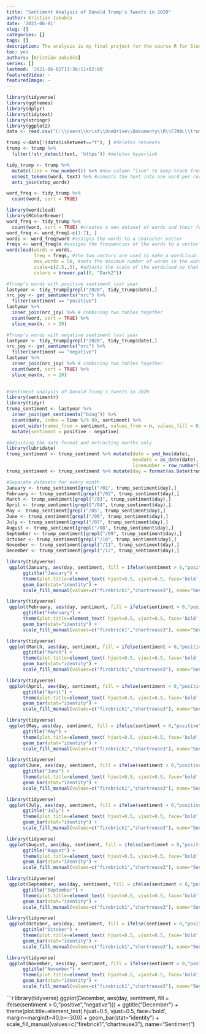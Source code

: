 ```yaml
---
title: "Sentiment Analysis of Donald Trump's Tweets in 2020"
author: Kristián Jakubčo
date: '2021-06-01'
slug: []
categories: []
tags: []
description: The analysis is my final project for the course R for Students of Literature at the Department of English and American Studies at Masaryk university.
toc: yes
authors: [Kristián Jakubčo]
series: []
lastmod: '2021-06-01T11:36:11+02:00'
featuredVideo: ~
featuredImage: ~
---
```

```r

library(tidyverse)
library(ggthemes)
library(dplyr)
library(tidytext)
library(stringr) 
library(ggplot2) 
data <- read.csv("C:\\Users\\krist\\OneDrive\\Dokumenty\\R\\FINAL\\trump_tweets.csv") #loads the data
```

```r
trump <-data[!(data$isRetweet=="t"), ] #deletes retweets
trump <- trump %>% 
  filter(!str_detect(text, 'https')) #deletes hyperlink

tidy_trump <- trump %>%
  mutate(line = row_number()) %>% #new column "line" to keep track from which lines words come from  
  unnest_tokens(word, text) %>% #unnests the text into one word per row
  anti_join(stop_words)

word_freq <- tidy_trump %>%
  count(word, sort = TRUE)
```

```r
library(wordcloud)
library(RColorBrewer)
word_freq <- tidy_trump %>%
  count(word, sort = TRUE) #creates a new dataset of words and their frequencies
word_freq <- word_freq[-c(1:7), ]
words <- word_freq$word #assigns the words to a character vector
freqs <- word_freq$n #assigns the frequencies of the words to a vector of integers
wordcloud(words = words,
          freq = freqs, #the two vectors are used to make a wordcloud
          max.words = 50, #sets the maximum number of words in the wordcloud
          scale=c(2.5,.5), #adjusts the scale of the wordcloud so that all words can fit in
          colors = brewer.pal(8, "Dark2"))
```

```r
#Trump's words with positive sentiment last year
lastyear <- tidy_trump[grepl("2020", tidy_trump$date),]
nrc_joy <- get_sentiments("nrc") %>% 
  filter(sentiment == "positive")
lastyear %>%
  inner_join(nrc_joy) %>% # combining two tables together 
  count(word, sort = TRUE) %>%
  slice_max(n, n = 20)
```

```r
#Trump's words with negative sentiment last year
lastyear <- tidy_trump[grepl("2020", tidy_trump$date),]
nrc_joy <- get_sentiments("nrc") %>% 
  filter(sentiment == "negative")
lastyear %>%
  inner_join(nrc_joy) %>% # combining two tables together 
  count(word, sort = TRUE) %>%
  slice_max(n, n = 20)
  
```

```r
#Sentiment analysis of Donald Trump's tweets in 2020
library(sentimentr)
library(tidyr)
trump_sentiment <- lastyear %>%
  inner_join(get_sentiments("bing")) %>%
  count(date, index = line %/% 80, sentiment) %>%
  pivot_wider(names_from = sentiment, values_from = n, values_fill = 0) %>% 
  mutate(sentiment = positive - negative)

#Adjusting the date format and extracting months only
library(lubridate)
trump_sentiment <- trump_sentiment %>% mutate(date = ymd_hms(date),
                                              newdate = as_date(date),
                                              linenumber = row_number())
trump_sentiment <- trump_sentiment %>% mutate(day = format(as.Date(trump_sentiment$date, format="%Y/%m/%d"), "%d/%m"))
```

```r
#Separate datasets for every month
January <- trump_sentiment[grepl("/01", trump_sentiment$day),]
February <- trump_sentiment[grepl("/02", trump_sentiment$day),]
March <- trump_sentiment[grepl("/03", trump_sentiment$day),]
April <- trump_sentiment[grepl("/04", trump_sentiment$day),]
May <- trump_sentiment[grepl("/05", trump_sentiment$day),]
June <- trump_sentiment[grepl("/06", trump_sentiment$day),]
July <- trump_sentiment[grepl("/07", trump_sentiment$day),]
August <- trump_sentiment[grepl("/08", trump_sentiment$day),]
September <- trump_sentiment[grepl("/09", trump_sentiment$day),]
October <- trump_sentiment[grepl("/10", trump_sentiment$day),]
November <- trump_sentiment[grepl("/11", trump_sentiment$day),]
December <- trump_sentiment[grepl("/12", trump_sentiment$day),]
```

```r

library(tidyverse)
 ggplot(January, aes(day, sentiment, fill = ifelse(sentiment > 0,"positive","negative"))) +
      ggtitle("January") +
      theme(plot.title=element_text( hjust=0.5, vjust=0.5, face='bold', margin=margin(t=40,b=-30))) +
      geom_bar(stat="identity") +
      scale_fill_manual(values=c("firebrick1","chartreuse3"), name="Sentiment") 
```
 
 
    
```r

library(tidyverse)
 ggplot(February, aes(day, sentiment, fill = ifelse(sentiment > 0,"positive","negative"))) +
      ggtitle("February") +
      theme(plot.title=element_text( hjust=0.5, vjust=0.5, face='bold', margin=margin(t=40,b=-30))) +
      geom_bar(stat="identity") +
      scale_fill_manual(values=c("firebrick1","chartreuse3"), name="Sentiment") 
```
    
```r

library(tidyverse)
 ggplot(March, aes(day, sentiment, fill = ifelse(sentiment > 0,"positive","negative"))) +
      ggtitle("March") +
      theme(plot.title=element_text( hjust=0.5, vjust=0.5, face='bold', margin=margin(t=40,b=-30))) +
      geom_bar(stat="identity") +
      scale_fill_manual(values=c("firebrick1","chartreuse3"), name="Sentiment") 
```
    
```r

library(tidyverse)
 ggplot(April, aes(day, sentiment, fill = ifelse(sentiment > 0,"positive","negative"))) +
      ggtitle("April") +
      theme(plot.title=element_text( hjust=0.5, vjust=0.5, face='bold', margin=margin(t=40,b=-30))) +
      geom_bar(stat="identity") +
      scale_fill_manual(values=c("firebrick1","chartreuse3"), name="Sentiment") 
```
    
```r

library(tidyverse)
 ggplot(May, aes(day, sentiment, fill = ifelse(sentiment > 0,"positive","negative"))) +
      ggtitle("May") +
      theme(plot.title=element_text( hjust=0.5, vjust=0.5, face='bold', margin=margin(t=40,b=-30))) +
      geom_bar(stat="identity") +
      scale_fill_manual(values=c("firebrick1","chartreuse3"), name="Sentiment") 
```

```r

library(tidyverse)
 ggplot(June, aes(day, sentiment, fill = ifelse(sentiment > 0,"positive","negative"))) +
      ggtitle("June") +
      theme(plot.title=element_text( hjust=0.5, vjust=0.5, face='bold', margin=margin(t=40,b=-30))) +
      geom_bar(stat="identity") +
      scale_fill_manual(values=c("firebrick1","chartreuse3"), name="Sentiment") 
```
    
```r

library(tidyverse)
 ggplot(July, aes(day, sentiment, fill = ifelse(sentiment > 0,"positive","negative"))) +
      ggtitle("July") +
      theme(plot.title=element_text( hjust=0.5, vjust=0.5, face='bold', margin=margin(t=40,b=-30))) +
      geom_bar(stat="identity") +
      scale_fill_manual(values=c("firebrick1","chartreuse3"), name="Sentiment") 
```
    
```r

library(tidyverse)
 ggplot(August, aes(day, sentiment, fill = ifelse(sentiment > 0,"positive","negative"))) +
      ggtitle("August") +
      theme(plot.title=element_text( hjust=0.5, vjust=0.5, face='bold', margin=margin(t=40,b=-30))) +
      geom_bar(stat="identity") +
      scale_fill_manual(values=c("firebrick1","chartreuse3"), name="Sentiment") 
```
    
```r

library(tidyverse)
 ggplot(September, aes(day, sentiment, fill = ifelse(sentiment > 0,"positive","negative"))) +
      ggtitle("September") +
      theme(plot.title=element_text( hjust=0.5, vjust=0.5, face='bold', margin=margin(t=40,b=-30))) +
      geom_bar(stat="identity") +
      scale_fill_manual(values=c("firebrick1","chartreuse3"), name="Sentiment") 
```
    
```r

library(tidyverse)
 ggplot(October, aes(day, sentiment, fill = ifelse(sentiment > 0,"positive","negative"))) +
      ggtitle("October") +
      theme(plot.title=element_text( hjust=0.5, vjust=0.5, face='bold', margin=margin(t=40,b=-30))) +
      geom_bar(stat="identity") +
      scale_fill_manual(values=c("firebrick1","chartreuse3"), name="Sentiment") 
```
    
```r

library(tidyverse)
 ggplot(November, aes(day, sentiment, fill = ifelse(sentiment > 0,"positive","negative"))) +
      ggtitle("November") +
      theme(plot.title=element_text( hjust=0.5, vjust=0.5, face='bold', margin=margin(t=40,b=-30))) +
      geom_bar(stat="identity") +
      scale_fill_manual(values=c("firebrick1","chartreuse3"), name="Sentiment") 
```
    
```r

library(tidyverse)
 ggplot(December, aes(day, sentiment, fill = ifelse(sentiment > 0,"positive","negative"))) +
      ggtitle("December") +
      theme(plot.title=element_text( hjust=0.5, vjust=0.5, face='bold', margin=margin(t=40,b=-30))) +
      geom_bar(stat="identity") +
      scale_fill_manual(values=c("firebrick1","chartreuse3"), name="Sentiment") 